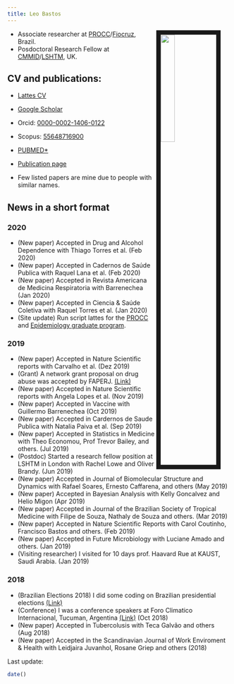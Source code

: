 ```yaml
---
title: Leo Bastos
---
```


<link rel="stylesheet" href="styles.css" type="text/css">

<img src="files/fotoLeoLSHTM.jpg" style="width:25%; border:10px solid; margin-right: 20px" align="right">


- Associate researcher at [PROCC](http://www.procc.fiocruz.br)/[Fiocruz](http://www.fiocruz.br), Brazil.
- Posdoctoral Research Fellow at [CMMID](https://www.lshtm.ac.uk/research/centres/centre-mathematical-modelling-infectious-diseases)/[LSHTM](https://www.lshtm.ac.uk/), UK.


## CV and publications:

- [Lattes CV](http://lattes.cnpq.br/5241799121437269)
- [Google Scholar](http://scholar.google.com.au/citations?user=9e3_tSsAAAAJ&hl=en)
- Orcid: [0000-0002-1406-0122](https://orcid.org/0000-0002-1406-0122)
- Scopus: [55648716900](https://www.scopus.com/authid/detail.uri?authorId=55648716900)
- [PUBMED*](https://www.ncbi.nlm.nih.gov/pubmed/?term=Bastos%2C%20Leonardo%20Soares%5BFull%20Author%20Name%5D%20or%20Bastos%2C%20Leonardo%5BFull%20Author%20Name%5D&cmd=DetailsSearch) 
- [Publication page](publications.html)

* Few listed papers are mine due to people with similar names.


## News in a short format


### 2020

- (New paper) Accepted in Drug and Alcohol Dependence with Thiago Torres et al. (Feb 2020)
- (New paper) Accepted in Cadernos de Saúde Publica with Raquel Lana et al. (Feb 2020)
- (New paper) Accepted in Revista Americana de Medicina Respiratoria with Barrenechea (Jan 2020) 
- (New paper) Accepted in Ciencia & Saúde Coletiva with Raquel Torres et al. (Jan 2020)
- (Site update) Run script lattes for the [PROCC](PROCC/) and [Epidemiology graduate program](PGEpi/).


### 2019

- (New paper) Accepted in Nature Scientific reports with Carvalho et al. (Dez 2019)
- (Grant) A network grant proposal on drug abuse was accepted by FAPERJ. [(Link)](http://www.faperj.br/?id=3888.2.7)
- (New paper) Accepted in Nature Scientific reports with Angela Lopes et al. (Nov 2019)
- (New paper) Accepted in Vaccine with Guillermo Barrenechea (Oct 2019)
- (New paper) Accepted in Cardernos de Saude Publica with Natalia Paiva et al. (Sep 2019)
- (New paper) Accepted in Statistics in Medicine with Theo Economou, Prof Trevor Bailey, and others. (Jul 2019)
- (Postdoc) Started a research fellow position at LSHTM in London with Rachel Lowe and Oliver Brandy. (Jun 2019)
- (New paper) Accepted in Journal of Biomolecular Structure and Dynamics with Rafael Soares, Ernesto Caffarena, and others (May 2019)
- (New paper) Accepted in Bayesian Analysis with Kelly Goncalvez and Helio Migon (Apr 2019)
- (New paper) Accepted in Journal of the Brazilian Society of Tropical Medicine with Filipe de Souza, Nathaly de Souza and others. (Mar 2019)
- (New paper) Accepted in Nature Scientific Reports with Carol Coutinho, Francisco Bastos and others. (Feb 2019)
- (New paper) Accepted in Future Microbiology with Luciane Amado and others. (Jan 2019)
- (Visiting researcher) I visited for 10 days prof. Haavard Rue at KAUST, Saudi Arabia.  (Jan 2019)

### 2018

- (Brazilian Elections 2018) I did some coding on Brazilian presidential elections [(Link)](eleicoes2018.html)
- (Conference) I was a conference speakers at Foro Climatico Internacional, Tucuman, Argentina [(Link)](https://climactivo.com)  (Oct 2018)
- (New paper) Accepted in Tubercolusis with Teca Galvão and others (Aug 2018)
- (New paper) Accepted in the Scandinavian Journal of Work Enviroment & Health with Leidjaira Juvanhol, Rosane Griep and others (2018)

Last update:
```r
date()
```
